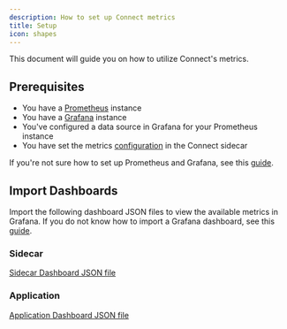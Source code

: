 ```yaml
---
description: How to set up Connect metrics
title: Setup
icon: shapes
---
```


This document will guide you on how to utilize Connect's metrics.

## Prerequisites

- You have a [Prometheus](https://prometheus.io/) instance
- You have a [Grafana](https://grafana.com/) instance
- You've configured a data source in Grafana for your Prometheus instance
- You have set the metrics [configuration](/validators/configuration#env-vars) in the Connect sidecar

If you're not sure how to set up Prometheus and Grafana, see this [guide](https://grafana.com/docs/grafana/latest/getting-started/get-started-grafana-prometheus/).

## Import Dashboards

Import the following dashboard JSON files to view the available metrics in Grafana. If you do not know how to import a Grafana dashboard, see this [guide](https://grafana.com/docs/grafana/latest/dashboards/build-dashboards/import-dashboards/).

### Sidecar

[Sidecar Dashboard JSON file](https://github.com/skip-mev/slinky/blob/main/grafana/provisioning/dashboards/side-car-dashboard.json)

### Application

[Application Dashboard JSON file](https://github.com/skip-mev/slinky/blob/main/grafana/provisioning/dashboards/chain-dashboard.json)